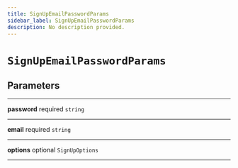 ```yaml
---
title: SignUpEmailPasswordParams
sidebar_label: SignUpEmailPasswordParams
description: No description provided.
---
```


# `SignUpEmailPasswordParams`

## Parameters

---

**password** <span className="optional-status">required</span> `string`

---

**email** <span className="optional-status">required</span> `string`

---

**options** <span className="optional-status">optional</span> `SignUpOptions`

---
